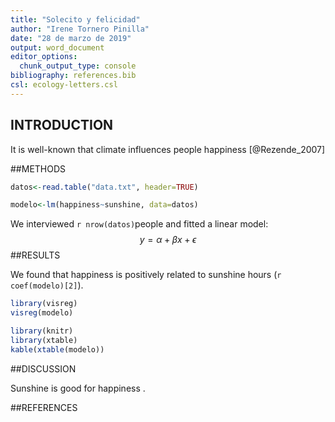 ```yaml
---
title: "Solecito y felicidad"
author: "Irene Tornero Pinilla"
date: "28 de marzo de 2019"
output: word_document
editor_options: 
  chunk_output_type: console
bibliography: references.bib  
csl: ecology-letters.csl
---
```


## INTRODUCTION

It is well-known that climate influences people happiness [@Rezende_2007]

##METHODS

```r
datos<-read.table("data.txt", header=TRUE)
```

```r
modelo<-lm(happiness~sunshine, data=datos)
```

We interviewed `r nrow(datos)`people and fitted a linear model: 
$$
y=\alpha+\beta x + \epsilon
$$
##RESULTS

We found that happiness is positively related to sunshine hours (`r coef(modelo)[2]`).

```r
library(visreg)
visreg(modelo)
```

```r
library(knitr)
library(xtable)
kable(xtable(modelo))
```

##DISCUSSION

Sunshine is good for happiness .

##REFERENCES












